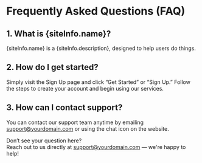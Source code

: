 

# Frequently Asked Questions (FAQ)

## 1. What is {siteInfo.name}?

{siteInfo.name} is a {siteInfo.description}, designed to help users do things.

## 2. How do I get started?

Simply visit the <Link href={navLinks.auth.url}>Sign Up</Link> page and click “Get Started” or “Sign Up.” Follow the steps to create your account and begin using our services.

## 3. How can I contact support?

You can contact our support team anytime by emailing [support@yourdomain.com](mailto:support@yourdomain.com) or using the chat icon on the website.

Don’t see your question here?  
Reach out to us directly at [support@yourdomain.com](mailto:support@yourdomain.com) — we're happy to help!
